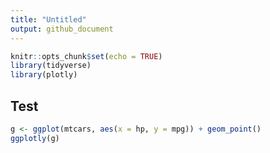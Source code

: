 ```yaml
---
title: "Untitled"
output: github_document
---
```


```r
knitr::opts_chunk$set(echo = TRUE)
library(tidyverse)
library(plotly)
```

## Test
```r
g <- ggplot(mtcars, aes(x = hp, y = mpg)) + geom_point()
ggplotly(g)
```
